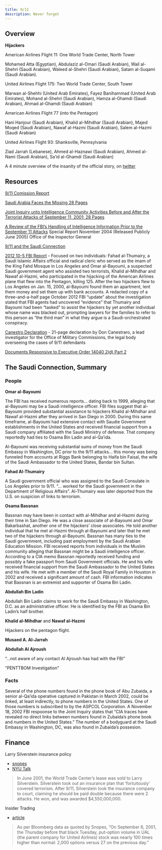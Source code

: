 ```yaml
---
title: 9/11
description: Never forget
---
```


## Overview 

**Hijackers** 

American Airlines Flight 11: One World Trade Center, North Tower

Mohamed Atta (Egyptian), Abdulaziz al-Omari (Saudi Arabian), Wail al-Shehri (Saudi Arabian), Waleed al-Shehri (Saudi Arabian), Satam al-Suqami (Saudi Arabian).

United Airlines Flight 175: Two World Trade Center, South Tower

Marwan al-Shehhi (United Arab Emirates), Fayez Banihammad (United Arab Emirates), Mohand al-Shehri (Saudi Arabian), Hamza al-Ghamdi (Saudi Arabian), Ahmad al-Ghamdi (Saudi Arabian)

American Airlines Flight 77 (into the Pentagon)

Hani Hanjour (Saudi Arabian), Khalid al-Mihdhar (Saudi Arabian), Majed Moqed (Saudi Arabian), Nawaf al-Hazmi (Saudi Arabian), Salem al-Hazmi (Saudi Arabian)

United Airlines Flight 93: Shanksville, Pennsylvania

Ziad Jarrah (Lebanese), Ahmed al-Haznawi (Saudi Arabian), Ahmed al-Nami (Saudi Arabian), Sa'id al-Ghamdi (Saudi Arabian)

A 4 minute overview of the insanity of the official story, on [twitter](https://twitter.com/libertyblitz/status/1701252432360337712?s=46&t=mKfMvA9kDRr3LdnI-MLdig)


## Resources

[9/11 Comission Report](https://govinfo.library.unt.edu/911/report/911Report_Exec.htm)

[Saudi Arabia Faces the Missing 28 Pages](https://www.wilsoncenter.org/sites/default/files/media/documents/publication/saudi_arabia_faces_the_missing_28_pages.pdf)

[Joint Inquiry unto Intelligence Community Activities Before and After the Terrorist Attacks of September 11, 2001: 28 Pages](https://28pagesdotorg.files.wordpress.com/2016/08/declasspart4.pdf)

[A Review of the FBI's Handling of Intelligence Information Prior to the September 11 Attacks](https://oig.justice.gov/sites/default/files/archive/special/0506/chapter5.htm) 
Special Report
November 2004 (Released Publicly June 2005)
Office of the Inspector General

[9/11 and the Saudi Connection](https://theintercept.com/2021/09/11/september-11-saudi-arabia/)

[2012 10-5 FBI Report](https://www.scribd.com/document/461114769/2012-10-5-FBI-Report)
    - Focused on two individuals: Fahad al-Thumairy, a Saudi Islamic Affairs official and radical cleric who served as the imam of the King Fahd Mosque in Los Angeles and Omar al-Bayoumi, a suspected Saudi government agent who assisted two terrorists, Khalid al-Mihdhar and Nawaf al-Hazmi, who participated in the hijacking of the American Airlines plane that flew into the Pentagon, killing 125. After the two hijackers flew to Los Angeles on Jan. 15, 2000, al-Bayoumi found them an apartment, lent them money and set them up with bank accounts. A redacted copy of a three-and-a-half page October 2012 FBI “update” about the investigation stated that FBI agents had uncovered “evidence” that Thumairy and Bayoumi had been “tasked” to assist the hijackers by yet another individual whose name was blacked out, prompting lawyers for the families to refer to this person as “the third man” in what they argue is a Saudi-orchestrated conspiracy.

[Canestro Declaration](https://www.floridabulldog.org/wp-content/uploads/2023/04/Canestraro-Declaration-dated-20-July-2021.pdf)
    - 21-page declaration by Don Canestraro, a lead investigator for the Office of Military Commissions, the legal body overseeing the cases of 9/11 defendants

[Documents Responsive to Executive Order 14040 2(d) Part 2](file:///Users/brendanmccaffrey/Downloads/Documents%20Responsive%20to%20Executive%20Order%2014040%202-d-%20Part%202.pdf)

## The Saudi Connection, Summary

### People

**Omar al-Bayoumi**

The FBI has received numerous reports... dating back to 1999, alleging that al-Bayoumi may be a Saudi intelligence officer. FBI files suggest that al-Bayoumi provided substantial assistance to hijackers Khalid al-Mihdhar and Nawaf al-Hazmi after they arrived in San Diego in 2000. During this same timeframe, al-Bayoumi had extensive contact with Saudie Government establishments in the United States and received financial support from a Saudi company affiliated with the Saudi Ministry of defense. That company reportedly had ties to Osama Bin Ladin and al-Qa'ida.

Al-Bayoumi was receiving substantial sums of money from the Saudi Embassy in Washington, DC prior to the 9/11 attacks... this money was being funneled from accounts at Riggs Bank belonging to Haifa bin Faisal, the wife of the Saudi Ambassador to the United States, Bandar bin Sultan.

**Fahad Al-Thumairy**

A Saudi government official who was assigned to the Saudi Consulate in Los Angeles prior to 9/11. "... worked for the Saudi government in the Department of Religious Affairs". Al-Thumairy was later deported from the U.S. on suspicion of links to terrorism.

**Osama Bassnan**

Bassnan may have been in contact with al-Mihdhar and al-Hazmi during their time in San Diego. He was a close associate of al-Bayoumi and Omar Bakarbashat, another one of the hijackers' close associates. He told another individual that he met al-Hazmi through al-Bayoumi and later that he met two of the hijackers through al-Bayoumi. Bassnan has many ties to the Saudi government, including past employment by the Saudi Arabian Education Mission. FBI received reports from individuals in the Muslim community alleging that Bassnan might be a Saudi intelligence officer. According to a CIA memo Bassnan reportedly received funding and possibly a fake passport from Saudi Government officials. He and his wife received financial support from the Saudi Ambassador to the United States and his wife. He met with a member of the Saudi Royal Family in Houston in 2002 and received a significant amount of cash. FBI information indicates that Bassnan is an extremist and supporter of Osama Bin Ladin.

**Abdullah Bin Ladin** 

Abdullah Bin Ladin claims to work for the Saudi Embassy in Washington, D.C. as an administrative officer. He is identified by the FBI as Osama Bin Ladin's half brother.


**Khalid al-Mihdhar** and **Nawaf al-Hazmi**

Hijackers on the pentagon flight. 

**Musaed A. Al-Jarrah**

**Abdullah Al Ajroush**

"...not aware of any contact Al Ajroush has had with the FBI"

"PENTTBOM Investigation"


### Facts

Several of the phone numbers found in the phone book of Abu Zubaida, a senior al-Qa'ida operative captured in Pakistan in March 2002, could be linked, at least indirectly, to phone numbers in the United States. One of those numbers is subscribed to by the ASPCOL Corporation. A November 18, 2002 FBI respoonse to the Joint Inquiry states that "CIA traces have revealed no direct links between numbers found in Zubaida's phone book and numbers in the United States." The number of a bodyguard at the Saudi Embassy in Washington, DC, was also found in Zubaida's possesion.

## Finance

Larry Silverstein insurance policy

- [snopes](https://www.snopes.com/fact-check/wtc-terrorism-insurance/)
- [NYU Talk](https://www.law.nyu.edu/news/SILVERSTEIN_REBUILD_WTC)

> In June 2001, the World Trade Center's lease was sold to Larry Silverstein. Silverstein took out an insurance plan that 'fortuitously' covered terrorism. After 9/11, Silverstein took the insurance company to court, claiming he should be paid double because there were 2 attacks. He won, and was awarded $4,550,000,000.

Insider Trading

- [article](https://www.jstor.org/stable/10.1086/503645?seq=2)

> As per Bloomberg data as quoted by Snopes, “On September 6, 2001, the Thursday before that black Tuesday, put-option volume in UAL (the parent company for United Airlines) stock was nearly 100 times higher than normal: 2,000 options versus 27 on the previous day.”

